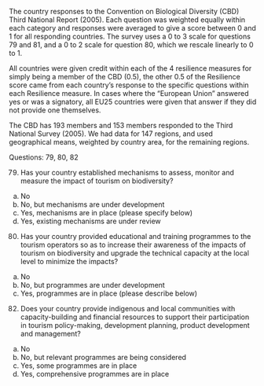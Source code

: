 The country responses to the Convention on Biological Diversity (CBD) Third National Report (2005). Each
question was weighted equally within each category and responses were averaged to give a score between 0 and 1 for all responding countries. The survey uses a 0 to 3 scale for questions 79 and 81, and a 0 to 2 scale for question 80, which we rescale linearly to 0 to 1.

All countries were given credit within each of the 4 resilience measures for simply being a member of the CBD (0.5), the other 0.5 of the Resilience score came from each country’s response to the specific questions within each Resilience measure. In cases where the "European Union" answered yes or was a signatory, all EU25 countries were given that answer if they did not provide one themselves. 

The CBD has 193 members and 153 members responded to the Third National Survey (2005). We had data for 147
regions, and used geographical means, weighted by country area, for the remaining regions. 

Questions: 79, 80, 82

79. Has your country established mechanisms to assess, monitor and measure the impact of tourism on biodiversity?
a) No
b) No, but mechanisms are under development
c) Yes, mechanisms are in place (please specify below)
d) Yes, existing mechanisms are under review

80. Has your country provided educational and training programmes to the tourism operators so as to increase their awareness of the impacts of tourism on biodiversity and upgrade the technical capacity at the local level to minimize the impacts?
a) No
b) No, but programmes are under development
c) Yes, programmes are in place (please describe below)

82. Does your country provide indigenous and local communities with capacity-building and financial resources to support their participation in tourism policy-making, development planning, product development and management?
a) No
b) No, but relevant programmes are being considered
c) Yes, some programmes are in place
d) Yes, comprehensive programmes are in place


